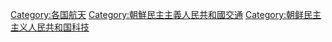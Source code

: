 [[Category:各国航天|Category:各国航天]]
[[Category:朝鮮民主主義人民共和國交通|Category:朝鮮民主主義人民共和國交通]]
[[Category:朝鲜民主主义人民共和国科技|Category:朝鲜民主主义人民共和国科技]]